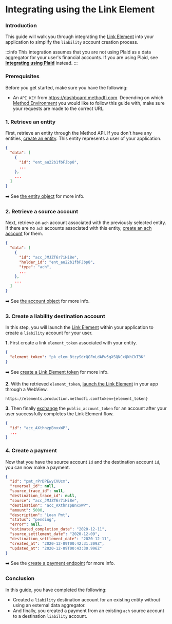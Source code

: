 
# Integrating using the Link Element

### Introduction
This guide will walk you through integrating the [Link Element](/api/elements/link/intro) into your application to simplify the `liability` account creation process.

:::info
This integration assumes that you are not using Plaid as a data aggregator for your user's financial accounts. If you are using Plaid, see [**Integrating using Plaid**](/guides/integrations/using-plaid) instead.
:::

### Prerequisites
Before you get started, make sure you have the following:

- An `API_KEY` from https://dashboard.methodfi.com. Depending on which [Method Environment](/api/environments) you would like to follow this guide with, make sure your requests are made to the correct URL.

### 1. Retrieve an entity
First, retrieve an entity through the Method API. If you don't have any entities, [create an entity](/api/core/entities/create-individual). This entity represents a user of your application.


<EntitiesList />

```json
{
  "data": [
    {
      "id": "ent_au22b1fbFJbp8",
      ...
    },
    ...
  ]
}
```

➡️ See [the entity object](/api/core/entities/object) for more info.

### 2. Retrieve a source account
Next, retrieve an `ach` account associated with the previously selected entity. If there are no `ach` accounts associated with this entity, [create an ach account](/api/core/accounts/create) for them.

<AccountsList />

```json
{
  "data": [
    {
      "id": "acc_JMJZT6r7iHi8e",
      "holder_id": "ent_au22b1fbFJbp8",
      "type": "ach",
      ...
    },
    ...
  ]
}
```

➡️ See [the account object](/api/core/accounts/object) for more info.

### 3. Create a liability destination account
In this step, you will launch the [Link Element](/api/elements/link/intro) within your application to create a `liability` account for your user.

**1.** First create a link `element_token` associated with your entity.

<ElementsCreateLinkToken2 />

```json
{
  "element_token": "pk_elem_BtzySdrQGFmLdAPw5gXSQNCxQkhCkT3K"
}
```

➡️ See [create a Link Element token](/api/elements/link/implementation/create-token) for more info.

**2.** With the retrieved `element_token`, [launch the Link Element](/api/elements/link/implementation/launch-link) in your app through a WebView.
```
https://elements.production.methodfi.com?token={element_token}
```

**3.** Then finally [exchange](/api/elements/link/implementation/exchange-public-accounts) the `public_account_token` for an account after your user successfully completes the Link Element flow.

<ElementsExchangePublicAccountToken />

```json
{
  "id": "acc_AXthnzpBnxxWP",
  ...
}
```


### 4. Create a payment

Now that you have the source account `id` and the destination account `id`, you can now make a payment.

<PaymentsCreate />

```json
{
  "id": "pmt_rPrDPEwyCVUcm",
  "reversal_id": null,
  "source_trace_id": null,
  "destination_trace_id": null,
  "source": "acc_JMJZT6r7iHi8e",
  "destination": "acc_AXthnzpBnxxWP",
  "amount": 5000,
  "description": "Loan Pmt",
  "status": "pending",
  "error": null,
  "estimated_completion_date": "2020-12-11",
  "source_settlement_date": "2020-12-09",
  "destination_settlement_date": "2020-12-11",
  "created_at": "2020-12-09T00:42:31.209Z",
  "updated_at": "2020-12-09T00:43:30.996Z"
}
```

➡️  See the [create a payment endpoint](/api/core/payments/create) for more info.


### Conclusion
In this guide, you have completed the following:
- Created a `liability` destination account for an existing entity without using an external data aggregator.
- And finally, you created a payment from an existing `ach` source account to a destination `liability` account.

